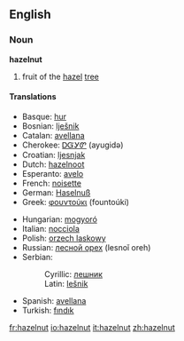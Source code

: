 ==English==
===Noun===
'''hazelnut'''
# fruit of the [[hazel]] [[tree]]
====Translations====
{{top}}
*Basque: [[hur]]
*Bosnian: [[lješnik#Bosnian|lješnik]] {{m}}
*Catalan: [[avellana]] {{f}}
*Cherokee: [[ᎠᏳᎩᏛ]] (ayugidǝ)
*Croatian: [[ljesnjak]]
*Dutch: [[hazelnoot]] {{f}}
*Esperanto: [[avelo]]
*French: [[noisette]] {{f}}
*German: [[Haselnuß]] {{f}}
*Greek: [[φουντούκι]] (fountoúki) {{n}}
{{mid}}
*Hungarian: [[mogyoró]]
*Italian: [[nocciola]] {{f}}
*Polish: [[orzech laskowy]] {{m}}
*Russian: [[лесной орех]] (lesnoĭ oreh) {{m}}
*Serbian:
*:Cyrillic: [[лешник#Serbian|лешник]] {{m}}
*:Latin: [[lešnik#Serbian|lešnik]] {{m}}
*Spanish: [[avellana]] {{f}}
*Turkish: [[fındık]] 
{{bottom}}

[[fr:hazelnut]]
[[io:hazelnut]]
[[it:hazelnut]]
[[zh:hazelnut]]